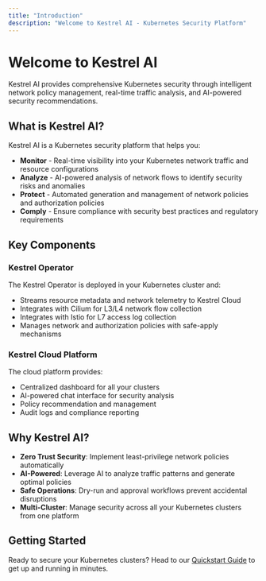 ---
title: "Introduction"
description: "Welcome to Kestrel AI - Kubernetes Security Platform"
---

# Welcome to Kestrel AI

Kestrel AI provides comprehensive Kubernetes security through intelligent network policy management, real-time traffic analysis, and AI-powered security recommendations.

## What is Kestrel AI?

Kestrel AI is a Kubernetes security platform that helps you:

- **Monitor** - Real-time visibility into your Kubernetes network traffic and resource configurations
- **Analyze** - AI-powered analysis of network flows to identify security risks and anomalies
- **Protect** - Automated generation and management of network policies and authorization policies
- **Comply** - Ensure compliance with security best practices and regulatory requirements

## Key Components

### Kestrel Operator

The Kestrel Operator is deployed in your Kubernetes cluster and:
- Streams resource metadata and network telemetry to Kestrel Cloud
- Integrates with Cilium for L3/L4 network flow collection
- Integrates with Istio for L7 access log collection
- Manages network and authorization policies with safe-apply mechanisms

### Kestrel Cloud Platform

The cloud platform provides:
- Centralized dashboard for all your clusters
- AI-powered chat interface for security analysis
- Policy recommendation and management
- Audit logs and compliance reporting

## Why Kestrel AI?

- **Zero Trust Security**: Implement least-privilege network policies automatically
- **AI-Powered**: Leverage AI to analyze traffic patterns and generate optimal policies
- **Safe Operations**: Dry-run and approval workflows prevent accidental disruptions
- **Multi-Cluster**: Manage security across all your Kubernetes clusters from one platform

## Getting Started

Ready to secure your Kubernetes clusters? Head to our [Quickstart Guide](/quickstart) to get up and running in minutes.